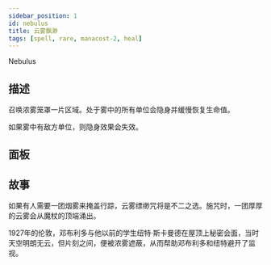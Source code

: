 ```yaml
---
sidebar_position: 1
id: nebulus
title: 云雾飘渺
tags: [spell, rare, manacost-2, heal]
---
```


Nebulus

<!--truncate-->



<CardBasics cardKey={id}/>


## 描述

召唤浓雾笼罩一片区域。处于雾中的所有单位会隐身并缓慢恢复生命值。

如果雾中有敌方单位，则隐身效果会失效。

## 面板


<LevelComponent/>


<CardDynamicTable cardKey={id}/>


<CardComplexTable cardKey={id}/>





## 故事

如果有人需要一团烟雾来掩盖行踪，云雾缥缈咒将是不二之选。施咒时，一团厚厚的云雾会从魔杖的顶端涌出。

1927年的伦敦，邓布利多与他以前的学生纽特·斯卡曼德在屋顶上秘密会面，当时天空明朗无云，但片刻之间，便被浓雾遮蔽，从而帮助邓布利多和纽特避开了监视。



